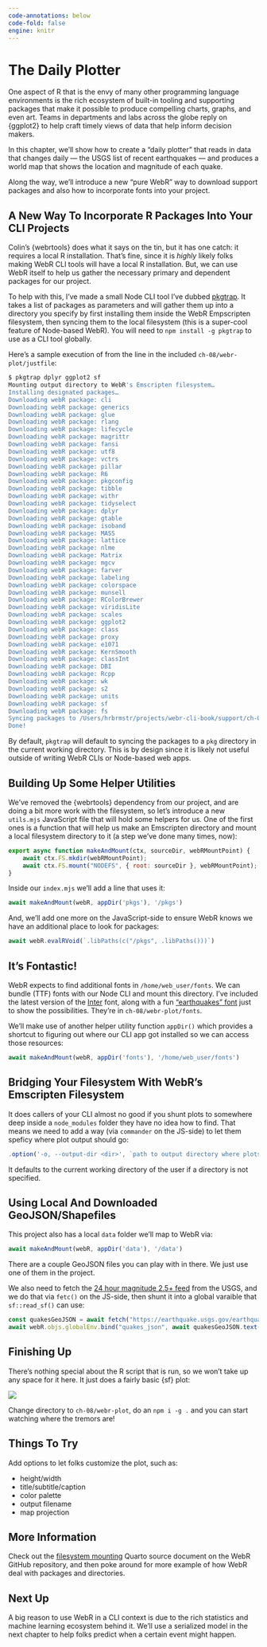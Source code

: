 ```yaml
---
code-annotations: below
code-fold: false
engine: knitr
--- 
```

# The Daily Plotter {.unnumbered}

One aspect of R that is the envy of many other programming language environments is the rich ecosystem of built-in tooling and supporting packages that make it possible to produce compelling charts, graphs, and even art. Teams in departments and labs across the globe reply on {ggplot2} to help craft timely views of data that help inform decision makers.

In this chapter, we'll show how to create a "daily plotter" that reads in data that changes daily — the USGS list of recent earthquakes — and produces a world map that shows the location and magnitude of each quake.

Along the way, we'll introduce a new "pure WebR" way to download support packages and also how to incorporate fonts into your project.

## A New Way To Incorporate R Packages Into Your CLI Projects

Colin's {webrtools} does what it says on the tin, but it has one catch: it requires a local R installation. That's fine, since it is _highly_ likely folks making WebR CLI tools will have a local R installation. But, we can use WebR itself to help us gather the necessary primary and dependent packages for our project.

To help with this, I've made a small Node CLI tool I've dubbed [pkgtrap](https://www.npmjs.com/package/pkgtrap). It takes a list of packages as parameters and will gather them up into a directory you specify by first installing them inside the WebR Empscripten filesystem, then syncing them to the local filesystem (this is a super-cool feature of Node-based WebR). You will need to `npm install -g pkgtrap` to use as a CLI tool globally.

Here's a sample execution of from the line in the included `ch-08/webr-plot/justfile`:

```bash
$ pkgtrap dplyr ggplot2 sf
Mounting output directory to WebR's Emscripten filesystem…
Installing designated packages…
Downloading webR package: cli
Downloading webR package: generics
Downloading webR package: glue
Downloading webR package: rlang
Downloading webR package: lifecycle
Downloading webR package: magrittr
Downloading webR package: fansi
Downloading webR package: utf8
Downloading webR package: vctrs
Downloading webR package: pillar
Downloading webR package: R6
Downloading webR package: pkgconfig
Downloading webR package: tibble
Downloading webR package: withr
Downloading webR package: tidyselect
Downloading webR package: dplyr
Downloading webR package: gtable
Downloading webR package: isoband
Downloading webR package: MASS
Downloading webR package: lattice
Downloading webR package: nlme
Downloading webR package: Matrix
Downloading webR package: mgcv
Downloading webR package: farver
Downloading webR package: labeling
Downloading webR package: colorspace
Downloading webR package: munsell
Downloading webR package: RColorBrewer
Downloading webR package: viridisLite
Downloading webR package: scales
Downloading webR package: ggplot2
Downloading webR package: class
Downloading webR package: proxy
Downloading webR package: e1071
Downloading webR package: KernSmooth
Downloading webR package: classInt
Downloading webR package: DBI
Downloading webR package: Rcpp
Downloading webR package: wk
Downloading webR package: s2
Downloading webR package: units
Downloading webR package: sf
Downloading webR package: fs
Syncing packages to /Users/hrbrmstr/projects/webr-cli-book/support/ch-08/webr-plot/pkgs
Done!
```

By default, `pkgtrap` will default to syncing the packages to a `pkg` directory in the current working directory. This is by design since it is likely not useful outside of writing WebR CLIs or Node-based web apps.

## Building Up Some Helper Utilities

We've removed the {webrtools} dependency from our project, and are doing a bit more work with the filesystem, so let's introduce a new `utils.mjs` JavaScript file that will hold some helpers for us. One of the first ones is a function that will help us make an Emscripten directory and mount a local filesystem directory to it (a step we've done many times, now):

```js
export async function makeAndMount(ctx, sourceDir, webRMountPoint) {
	await ctx.FS.mkdir(webRMountPoint);
	await ctx.FS.mount("NODEFS", { root: sourceDir }, webRMountPoint);
}
```

Inside our `index.mjs` we'll add a line that uses it:

```js
await makeAndMount(webR, appDir('pkgs'), '/pkgs')
```

And, we'll add one more on the JavaScript-side to ensure WebR knows we have an additional place to look for packages:

```js
await webR.evalRVoid(`.libPaths(c("/pkgs", .libPaths()))`)
```

## It's Fontastic!

WebR expects to find additional fonts in `/home/web_user/fonts`. We can bundle (TTF) fonts with our Node CLI and mount this directory. I've included the latest version of the [Inter](https://rsms.me/inter/#features) font, along with a fun ["earthquakes" font](https://www.fontspace.com/earthquake-mf-font-f5799) just to show the possibilities. They're in `ch-08/webr-plot/fonts`.

We'll make use of another helper utility function `appDir()` which provides a shortcut to figuring out where our CLI app got installed so we can access those resources:

```js
await makeAndMount(webR, appDir('fonts'), '/home/web_user/fonts')
```

## Bridging Your Filesystem With WebR's Emscripten Filesystem

It does callers of your CLI almost no good if you shunt plots to somewhere deep inside a `node_modules` folder they have no idea how to find. That means we need to add a way (via `commander` on the JS-side) to let them speficy where plot output should go:

```js
.option('-o, --output-dir <dir>', `path to output directory where plots will go (must exist)`, "./")
```

It defaults to the current working directory of the user if a directory is not specified.

## Using Local And Downloaded GeoJSON/Shapefiles

This project also has a local `data` folder we'll map to WebR via:

```js
await makeAndMount(webR, appDir('data'), '/data')
```

There are a couple GeoJSON files you can play with in there. We just use one of them in the project.

We also need to fetch the [24 hour magnitude 2.5+ feed](https://earthquake.usgs.gov/earthquakes/feed/v1.0/summary/2.5_day.geojson) from the USGS, and we do that via `fetc()` on the JS-side, then shunt it into a global varaible that `sf::read_sf()` can use:

```js
const quakesGeoJSON = await fetch("https://earthquake.usgs.gov/earthquakes/feed/v1.0/summary/2.5_day.geojson")
await webR.objs.globalEnv.bind("quakes_json", await quakesGeoJSON.text());
```

## Finishing Up

There's nothing special about the R script that is run, so we won't take up any space for it here. It just does a fairly basic {sf} plot:

![](/static/2023-11-27-quakes.png)

Change directory to `ch-08/webr-plot`, do an `npm i -g .` and you can start watching where the tremors are!

## Things To Try

Add options to let folks customize the plot, such as:

- height/width
- title/subtitle/caption
- color palette
- output filename
- map projection

## More Information

Check out the [filesystem mounting](https://github.com/r-wasm/webr/blob/6ec60d3825fd08e5a56b20c38165766b9e159045/src/docs/mounting.qmd#L9) Quarto source document on the WebR GitHub repository, and then poke around for more example of how WebR deal with packages and directories.

## Next Up

A big reason to use WebR in a CLI context is due to the rich statistics and machine learning ecosystem behind it. We'll use a serialized model in the next chapter to help folks predict when a certain event might happen.


